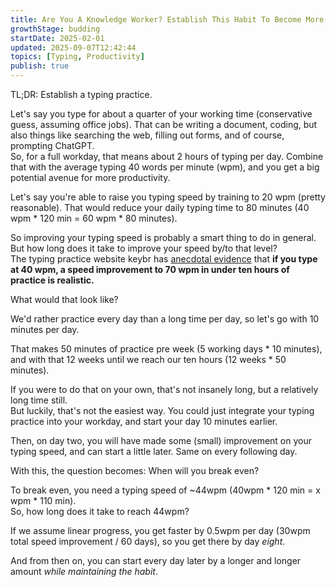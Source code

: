 ```yaml
---
title: Are You A Knowledge Worker? Establish This Habit To Become More Productive
growthStage: budding
startDate: 2025-02-01
updated: 2025-09-07T12:42:44
topics: [Typing, Productivity]
publish: true
---
```


TL;DR: Establish a typing practice.

Let's say you type for about a quarter of your working time (conservative guess, assuming office jobs). That can be writing a document, coding, but also things like searching the web, filling out forms, and of course, prompting ChatGPT.  
So, for a full workday, that means about 2 hours of typing per day.
Combine that with the average typing 40 words per minute (wpm), and you get a big potential avenue for more productivity.

Let's say you're able to raise you typing speed by training to 20 wpm (pretty reasonable). That would reduce your daily typing time to 80 minutes (40 wpm * 120 min = 60 wpm * 80 minutes).

So improving your typing speed is probably a smart thing to do in general. But how long does it take to improve your speed by/to that level?  
The typing practice website keybr has [anecdotal evidence](https://www.keybr.com/help) that **if you type at 40 wpm, a speed improvement to 70 wpm in under ten hours of practice is realistic.**

What would that look like?

We'd rather practice every day than a long time per day, so let's go with 10 minutes per day.

That makes 50 minutes of practice pre week (5 working days * 10 minutes),
and with that 12 weeks until we reach our ten hours (12 weeks * 50 minutes).

If you were to do that on your own, that's not insanely long, but a relatively long time still.  
But luckily, that's not the easiest way. You could just integrate your typing practice into your workday, and start your day 10 minutes earlier.

Then, on day two, you will have made some (small) improvement on your typing speed, and can start a little later. Same on every following day.

With this, the question becomes: When will you break even?

To break even, you need a typing speed of ~44wpm (40wpm * 120 min = x wpm * 110 min).  
So, how long does it take to reach 44wpm?

If we assume linear progress, you get faster by 0.5wpm per day (30wpm total speed improvement / 60 days), so you get there by day _eight_.

And from then on, you can start every day later by a longer and longer amount _while maintaining the habit_.
